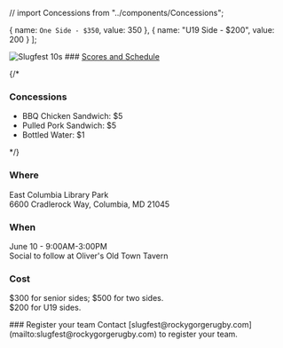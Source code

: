 // import Concessions from "../components/Concessions";

  { name: `One Side - $350`, value: 350 },
  { name: "U19 Side - $200", value: 200 }
];

<Row gutter={20} type="flex">
<Col md={11}>
  <Image style={{maxWidth: '100%', height: 'auto'}} src={SlugfestBanner} alt="Slugfest 10s"/>
</Col>

<Col md={11}>
### <a href="https://slugfest.netlify.app" target="_blank">Scores and Schedule</a>

{/* 
### Concessions
* BBQ Chicken Sandwich: $5
* Pulled Pork Sandwich: $5
* Bottled Water: $1

<Concessions/>
*/}

### Where
East Columbia Library Park<br />
6600 Cradlerock Way, Columbia, MD 21045

### When
June 10 - 9:00AM-3:00PM<br />
Social to follow at Oliver's Old Town Tavern

### Cost
$300 for senior sides; $500 for two sides.<br/>
$200 for U19 sides.
</Col>
</Row>
<Row>
<Col>
### Register your team
Contact [slugfest@rockygorgerugby.com](mailto:slugfest@rockygorgerugby.com) to register your team.
<PaypalProduct options={OPTIONS} defaultAmount={300}/>
</Col>
</Row>
